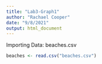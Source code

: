 ```yaml
---
title: "Lab3-Graph1"
author: "Rachael Cooper"
date: "9/8/2021"
output: html_document
---
```


Importing Data: beaches.csv
```r
beaches <- read.csv("beaches.csv")
```

